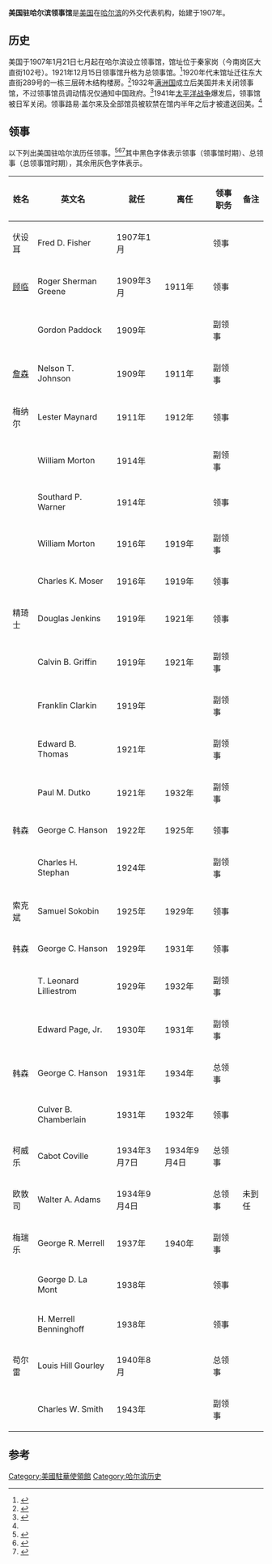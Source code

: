 '''美国驻哈尔滨领事馆'''是[[美国|美国]]在[[哈尔滨|哈尔滨]]的外交代表机构，始建于1907年。

== 历史 ==
美国于1907年1月21日七月起在哈尔滨设立领事馆，馆址位于秦家岗（今南岗区大直街102号）。1921年12月15日领事馆升格为总领事馆。<ref name="habrin">{{cite web|url=http://218.10.232.41:8080/was40/detail?record=8&channelid=3797&presearchword=|title=第四节　其他国家驻哈尔滨领事馆|publisher=《哈尔滨市志 外事志》}}</ref>1920年代末馆址迁往东大直街289号的一栋三层砖木结构楼房。<ref>{{cite web|url=http://news.my399.com/system/2011081/000214174.html|title=美国驻哈尔滨总领事馆|publisher=哈尔滨新闻网|date=2011-08-01|access-date=2011-09-01|archive-date=2019-06-16|archive-url=https://web.archive.org/web/20190616125533/http://news.my399.com/system/2011081/000214174.html|dead-url=no}}</ref>1932年[[满洲国|满洲国]]成立后美国并未关闭领事馆，不过领事馆员调动情况仅通知中国政府。<ref>{{cite book|title=《中美使領關係建制史 (1786-1994)》|author=黃剛|publisher=臺灣商務印書館|year=1995}}</ref>1941年[[太平洋战争|太平洋战争]]爆发后，领事馆被日军关闭。领事路易·盖尔来及全部馆员被软禁在馆内半年之后才被遣送回美。<ref name="habrin" />

== 领事 ==
以下列出美国驻哈尔滨历任领事。<ref>{{cite web|url=http://politicalgraveyard.com/geo/ZZ/CH-consuls.html|title=U.S. consular officials in China|publisher=''The Political Graveyard''|access-date=2011-09-01|archive-date=2021-04-19|archive-url=https://web.archive.org/web/20210419220504/https://politicalgraveyard.com/geo/ZZ/CH-consuls.html|dead-url=no}}</ref><ref>{{cite book|title=《清季中外使领年表》|author=中国第一历史档案馆、福建师范大学历史系|publisher=中华书局|year=1985}}</ref><ref>{{cite journal|title=近代外国驻黑龙江领事机构考|author=房建昌|journal=中国边疆史地研究|year=2001|issue=3}}</ref>其中黑色字体表示领事（领事馆时期）、总领事（总领事馆时期），其余用灰色字体表示。

{| class="wikitable" 
|- 
! 姓名
! 英文名
! 就任
! 离任
! 领事职务
! 备注
|-
| 伏设耳 || Fred D. Fisher || 1907年1月 || || 领事 ||
|-
| [[顾临|顾临]] || Roger Sherman Greene || 1909年3月 || 1911年 || 领事 ||
|- style="color:#777777"
| || Gordon Paddock || 1909年 || || 副领事 ||
|- style="color:#777777"
| [[納爾遜·詹森|詹森]] || Nelson T. Johnson || 1909年 || 1911年 || 副领事 ||
|-
| 梅纳尔 || Lester Maynard || 1911年 || 1912年 || 领事 ||
|- style="color:#777777"
| || William Morton || 1914年 || || 副领事 ||
|-
| || Southard P. Warner || 1914年 || || 领事 ||
|- style="color:#777777"
| || William Morton || 1916年 || 1919年 || 副领事 ||
|-
| || Charles K. Moser || 1916年 || 1919年 || 领事 ||
|-
| 精琦士 || Douglas Jenkins || 1919年 || 1921年 || 领事 ||
|- style="color:#777777"
| || Calvin B. Griffin || 1919年 || 1921年 || 副领事 ||
|- style="color:#777777"
| || Franklin Clarkin || 1919年 || || 副领事 ||
|- style="color:#777777"
| || Edward B. Thomas || 1921年 || || 副领事 ||
|- style="color:#777777"
| || Paul M. Dutko || 1921年 || 1932年 || 副领事 ||
|-
| 韩森 || George C. Hanson || 1922年 || 1925年 || 领事 ||
|- style="color:#777777"
| || Charles H. Stephan || 1924年 || || 副领事 ||
|-
| 索克斌 || Samuel Sokobin || 1925年 || 1929年 || 领事 ||
|-
| 韩森 || George C. Hanson || 1929年 || 1931年 || 领事 ||
|- style="color:#777777"
| || T. Leonard Lilliestrom || 1929年 || 1932年 || 副领事 ||
|- style="color:#777777"
| || Edward Page, Jr. || 1930年 || 1931年 || 副领事 ||
|-
| 韩森 || George C. Hanson || 1931年 || 1934年 || 总领事 ||
|- style="color:#777777"
| || Culver B. Chamberlain || 1931年 || 1932年 || 领事 ||
|-
| 柯威乐 || Cabot Coville || 1934年3月7日 || 1934年9月4日 || 总领事 ||
|-
| 欧敦司 || Walter A. Adams || 1934年9月4日 || || 总领事 || 未到任
|- style="color:#777777"
| 梅瑞乐 || George R. Merrell || 1937年 || 1940年 || 副领事 ||
|- style="color:#777777"
| || George D. La Mont || 1938年 || || 领事 ||
|- style="color:#777777"
| || H. Merrell Benninghoff || 1938年 || || 领事 ||
|-
| 苟尔雷 || Louis Hill Gourley || 1940年8月 || || 总领事 ||
|- style="color:#777777"
| || Charles W. Smith || 1943年 || || 副领事 ||
|}

==参考==
{{reflist}}

{{美国驻华使领馆}}

[[Category:美國駐華使領館|Category:美國駐華使領館]]

[[Category:哈尔滨历史|Category:哈尔滨历史]]